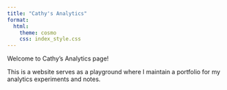 ```yaml
---
title: "Cathy's Analytics"
format: 
  html:
    theme: cosmo
    css: index_style.css
---
```


Welcome to Cathy's Analytics page!

This is a website serves as a playground where I maintain a portfolio for my analytics experiments and notes.
